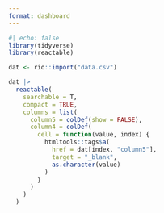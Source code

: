 ```yaml
---
format: dashboard
---
```


```r
#| echo: false
library(tidyverse)
library(reactable)

dat <- rio::import("data.csv")
```

```r
dat |>
  reactable(
    searchable = T, 
    compact = TRUE,
    columns = list(
      column5 = colDef(show = FALSE),
      column4 = colDef(
        cell = function(value, index) {
          htmltools::tags$a(
            href = dat[index, "column5"],
            target = "_blank",
            as.character(value)
          )
        }
      )
    )
  )
```